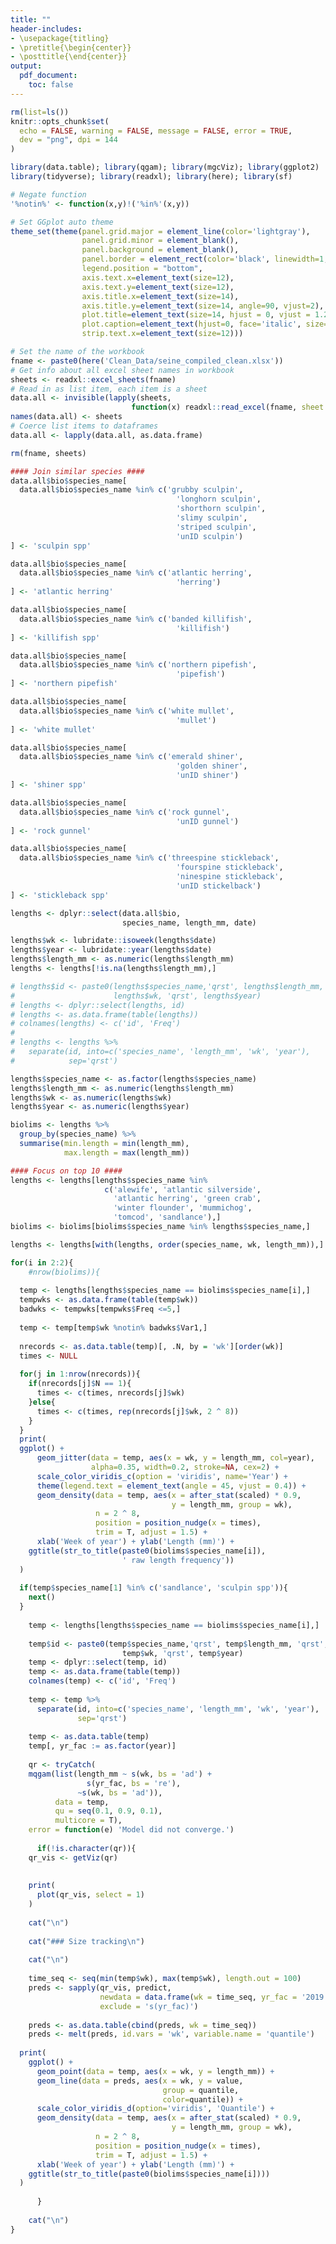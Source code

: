 ```yaml
---
title: ""
header-includes:
- \usepackage{titling}
- \pretitle{\begin{center}}
- \posttitle{\end{center}}
output: 
  pdf_document:
    toc: false
---
```


```r
rm(list=ls())
knitr::opts_chunk$set(
  echo = FALSE, warning = FALSE, message = FALSE, error = TRUE,
  dev = "png", dpi = 144
)

library(data.table); library(qgam); library(mgcViz); library(ggplot2)
library(tidyverse); library(readxl); library(here); library(sf)

# Negate function
'%notin%' <- function(x,y)!('%in%'(x,y))

# Set GGplot auto theme
theme_set(theme(panel.grid.major = element_line(color='lightgray'),
                panel.grid.minor = element_blank(),
                panel.background = element_blank(),
                panel.border = element_rect(color='black', linewidth=1, fill=NA),
                legend.position = "bottom",
                axis.text.x=element_text(size=12),
                axis.text.y=element_text(size=12),
                axis.title.x=element_text(size=14),
                axis.title.y=element_text(size=14, angle=90, vjust=2),
                plot.title=element_text(size=14, hjust = 0, vjust = 1.2),
                plot.caption=element_text(hjust=0, face='italic', size=12),
                strip.text.x=element_text(size=12)))
```

```r
# Set the name of the workbook
fname <- paste0(here('Clean_Data/seine_compiled_clean.xlsx'))
# Get info about all excel sheet names in workbook
sheets <- readxl::excel_sheets(fname)
# Read in as list item, each item is a sheet
data.all <- invisible(lapply(sheets, 
                           function(x) readxl::read_excel(fname, sheet = x)))
names(data.all) <- sheets
# Coerce list items to dataframes
data.all <- lapply(data.all, as.data.frame)

rm(fname, sheets)
```

```r
#### Join similar species ####
data.all$bio$species_name[
  data.all$bio$species_name %in% c('grubby sculpin',
                                     'longhorn sculpin',
                                     'shorthorn sculpin',
                                     'slimy sculpin',
                                     'striped sculpin',
                                     'unID sculpin')
] <- 'sculpin spp'

data.all$bio$species_name[
  data.all$bio$species_name %in% c('atlantic herring',
                                     'herring')
] <- 'atlantic herring'

data.all$bio$species_name[
  data.all$bio$species_name %in% c('banded killifish',
                                     'killifish')
] <- 'killifish spp'

data.all$bio$species_name[
  data.all$bio$species_name %in% c('northern pipefish',
                                     'pipefish')
] <- 'northern pipefish'

data.all$bio$species_name[
  data.all$bio$species_name %in% c('white mullet',
                                     'mullet')
] <- 'white mullet'

data.all$bio$species_name[
  data.all$bio$species_name %in% c('emerald shiner',
                                     'golden shiner',
                                     'unID shiner')
] <- 'shiner spp'

data.all$bio$species_name[
  data.all$bio$species_name %in% c('rock gunnel',
                                     'unID gunnel')
] <- 'rock gunnel'

data.all$bio$species_name[
  data.all$bio$species_name %in% c('threespine stickleback',
                                     'fourspine stickleback',
                                     'ninespine stickleback',
                                     'unID stickelback')
] <- 'stickleback spp'
```

```r
lengths <- dplyr::select(data.all$bio,
                         species_name, length_mm, date)

lengths$wk <- lubridate::isoweek(lengths$date)
lengths$year <- lubridate::year(lengths$date)
lengths$length_mm <- as.numeric(lengths$length_mm)
lengths <- lengths[!is.na(lengths$length_mm),]

# lengths$id <- paste0(lengths$species_name,'qrst', lengths$length_mm, 'qrst',
#                      lengths$wk, 'qrst', lengths$year)
# lengths <- dplyr::select(lengths, id)
# lengths <- as.data.frame(table(lengths))
# colnames(lengths) <- c('id', 'Freq')
# 
# lengths <- lengths %>% 
#   separate(id, into=c('species_name', 'length_mm', 'wk', 'year'),
#            sep='qrst')

lengths$species_name <- as.factor(lengths$species_name)
lengths$length_mm <- as.numeric(lengths$length_mm)
lengths$wk <- as.numeric(lengths$wk)
lengths$year <- as.numeric(lengths$year)

biolims <- lengths %>% 
  group_by(species_name) %>% 
  summarise(min.length = min(length_mm),
            max.length = max(length_mm))

#### Focus on top 10 ####
lengths <- lengths[lengths$species_name %in% 
                     c('alewife', 'atlantic silverside',
                       'atlantic herring', 'green crab', 
                       'winter flounder', 'mummichog', 
                       'tomcod', 'sandlance'),]
biolims <- biolims[biolims$species_name %in% lengths$species_name,]

lengths <- lengths[with(lengths, order(species_name, wk, length_mm)),]
```

```r
for(i in 2:2){
    #nrow(biolims)){
  
  temp <- lengths[lengths$species_name == biolims$species_name[i],]
  tempwks <- as.data.frame(table(temp$wk))
  badwks <- tempwks[tempwks$Freq <=5,]
  
  temp <- temp[temp$wk %notin% badwks$Var1,]
    
  nrecords <- as.data.table(temp)[, .N, by = 'wk'][order(wk)]
  times <- NULL
  
  for(j in 1:nrow(nrecords)){
    if(nrecords[j]$N == 1){
      times <- c(times, nrecords[j]$wk)
    }else{
      times <- c(times, rep(nrecords[j]$wk, 2 ^ 8))
    }
  }
  print(
  ggplot() +
      geom_jitter(data = temp, aes(x = wk, y = length_mm, col=year),
                  alpha=0.35, width=0.2, stroke=NA, cex=2) +
      scale_color_viridis_c(option = 'viridis', name='Year') +
      theme(legend.text = element_text(angle = 45, vjust = 0.4)) +
      geom_density(data = temp, aes(x = after_stat(scaled) * 0.9, 
                                    y = length_mm, group = wk),
                   n = 2 ^ 8,
                   position = position_nudge(x = times),
                   trim = T, adjust = 1.5) +
      xlab('Week of year') + ylab('Length (mm)') +
    ggtitle(str_to_title(paste0(biolims$species_name[i]),
                         ' raw length frequency'))
  )
  
  if(temp$species_name[1] %in% c('sandlance', 'sculpin spp')){
    next()
  }
  
    temp <- lengths[lengths$species_name == biolims$species_name[i],]
    
    temp$id <- paste0(temp$species_name,'qrst', temp$length_mm, 'qrst',
                         temp$wk, 'qrst', temp$year)
    temp <- dplyr::select(temp, id)
    temp <- as.data.frame(table(temp))
    colnames(temp) <- c('id', 'Freq')
    
    temp <- temp %>%
      separate(id, into=c('species_name', 'length_mm', 'wk', 'year'),
               sep='qrst')
    
    temp <- as.data.table(temp)
    temp[, yr_fac := as.factor(year)]
  
    qr <- tryCatch(
    mqgam(list(length_mm ~ s(wk, bs = 'ad') + 
                 s(yr_fac, bs = 're'),
               ~s(wk, bs = 'ad')),
          data = temp,
          qu = seq(0.1, 0.9, 0.1),
          multicore = T),
    error = function(e) 'Model did not converge.')
    
      if(!is.character(qr)){
    qr_vis <- getViz(qr)
    
    
    print(
      plot(qr_vis, select = 1)
    ) 
    
    cat("\n")
    
    cat("### Size tracking\n")
  
    cat("\n")
    
    time_seq <- seq(min(temp$wk), max(temp$wk), length.out = 100)
    preds <- sapply(qr_vis, predict,
                    newdata = data.frame(wk = time_seq, yr_fac = '2019'),
                    exclude = 's(yr_fac)')
  
    preds <- as.data.table(cbind(preds, wk = time_seq))
    preds <- melt(preds, id.vars = 'wk', variable.name = 'quantile')
  
  print(
    ggplot() +
      geom_point(data = temp, aes(x = wk, y = length_mm)) +
      geom_line(data = preds, aes(x = wk, y = value, 
                                  group = quantile,
                                  color=quantile)) +
      scale_color_viridis_d(option='viridis', 'Quantile') +
      geom_density(data = temp, aes(x = after_stat(scaled) * 0.9, 
                                    y = length_mm, group = wk),
                   n = 2 ^ 8,
                   position = position_nudge(x = times),
                   trim = T, adjust = 1.5) +
      xlab('Week of year') + ylab('Length (mm)') +
    ggtitle(str_to_title(paste0(biolims$species_name[i])))
  )
  
      }
    
    cat("\n")
}
```
